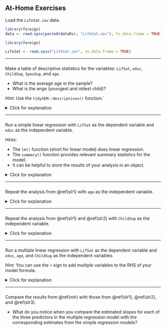 ## At-Home Exercises

Load the `LifeSat.sav` data. 

```{r, echo = FALSE}
library(foreign)
data <- read.spss(paste0(dataDir, "LifeSat.sav"), to.data.frame = TRUE)
```

```{r, eval = FALSE}
library(foreign)

LifeSat <- read.spss("LifeSat.sav", to.data.frame = TRUE)
```

---

###

Make a table of descriptive statistics for the variables: `LifSat`, `educ`, 
`ChildSup`, `SpouSup`, and `age`. 

- What is the average age in the sample? 
- What is the ange (youngest and oldest child)? 

*Hint:* Use the `tidySEM::descriptives()` function.`

<details>
  <summary>Click for explanation</summary>

- The package `tidySEM` contains the `descriptives()` function for computing 
descriptive statistics. 
- The `describe()` function in the `psych` package is a good alternative.

```{r, echo = TRUE}
library(tidySEM)

descriptives(LifeSat[ , c("LifSat", "educ", "ChildSup", "SpouSup", "age")])
```
</details>

---

### {#slr1}

Run a simple linear regression with `LifSat` as the dependent variable and 
`educ` as the independent variable.

*Hints:*

- The `lm()` function (short for linear model) does linear regression. 
- The `summary()` function provides relevant summary statistics for the model. 
- It can be helpful to store the results of your analysis in an object.

<details>
  <summary>Click for explanation</summary>

```{r, echo = TRUE}
results <- lm(LifSat ~ educ, data = LifeSat)
summary(results)
```
</details>

---

### {#slr2}

Repeat the analysis from \@ref(slr1) with `age` as the independent variable. 

<details>
  <summary>Click for explanation</summary>

```{r, echo = TRUE}
results <- lm(LifSat ~ age, data = LifeSat)
summary(results)
```
</details>

---

### {#slr3}

Repeat the analysis from \@ref(slr1) and \@ref(slr2) with `ChildSup` as the 
independent variable. 

<details>
  <summary>Click for explanation</summary>

```{r, echo = TRUE}
results <- lm(LifSat ~ ChildSup, data = LifeSat)
summary(results)
```
</details>

---

### {#mlr}

Run a multiple linear regression with `LifSat` as the dependent variable and 
`educ`, `age`, and `ChildSup` as the independent variables. 

*Hint:* You can use the `+` sign to add multiple variables to the RHS of your 
model formula.

<details>
  <summary>Click for explanation</summary>

```{r, echo = TRUE}
results <- lm(LifSat ~ educ + age + ChildSup, data = LifeSat)
summary(results)
```

</details>

---

### 

Compare the results from \@ref(mlr) with those from \@ref(slr1), \@ref(slr2), 
and \@ref(slr3).

- What do you notice when you compare the estimated slopes for each of the three 
predictors in the multiple regression model with the corresponding estimates 
from the simple regression models? 

